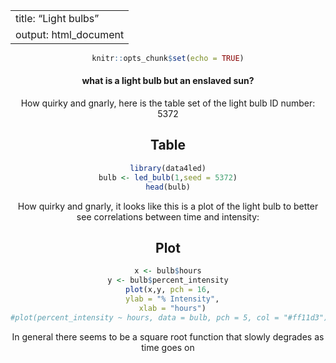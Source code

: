 <center>
---
title: "Light bulbs" 
output: html_document
---

```r
knitr::opts_chunk$set(echo = TRUE)
```
#### what is a light bulb but an enslaved sun?

How quirky and gnarly, here is the table set of the light bulb ID number: $5372$

## Table
```r
library(data4led)
bulb <- led_bulb(1,seed = 5372)
head(bulb)
```
How quirky and gnarly, it looks like this is a plot of the light bulb to better see correlations between time and intensity:

## Plot
```r

x <- bulb$hours
y <- bulb$percent_intensity
plot(x,y, pch = 16,
  ylab = "% Intensity",
  xlab = "hours")
#plot(percent_intensity ~ hours, data = bulb, pch = 5, col = "#ff11d3")
```
In general there seems to be a square root function that slowly degrades as time goes on
</center>
